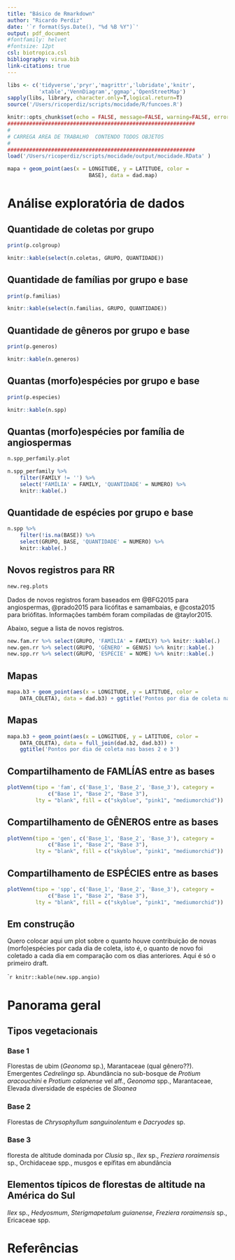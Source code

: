 ```yaml
---
title: "Básico de Rmarkdown"
author: "Ricardo Perdiz"
date: '`r format(Sys.Date(), "%d %B %Y")`'
output: pdf_document
#fontfamily: helvet
#fontsize: 12pt
csl: biotropica.csl
bibliography: virua.bib
link-citations: true
---
```


````r
libs <- c('tidyverse','pryr','magrittr','lubridate','knitr',
          'xtable','VennDiagram','ggmap','OpenStreetMap')
sapply(libs, library, character.only=T,logical.return=T)
source('/Users/ricoperdiz/scripts/mocidade/R/funcoes.R')

knitr::opts_chunk$set(echo = FALSE, message=FALSE, warning=FALSE, error = FALSE, fig.align="center")
############################################################
#
# CARREGA AREA DE TRABALHO  CONTENDO TODOS OBJETOS
#
############################################################
load('/Users/ricoperdiz/scripts/mocidade/output/mocidade.RData' )
````

```r
mapa + geom_point(aes(x = LONGITUDE, y = LATITUDE, color = 
                          BASE), data = dad.map)
```
\newpage
# Análise exploratória de dados

## Quantidade de coletas por grupo

```r
print(p.colgroup)
```

```r
knitr::kable(select(n.coletas, GRUPO, QUANTIDADE))
```

\newpage

## Quantidade de famílias por grupo e base

```r
print(p.familias)
```

```r
knitr::kable(select(n.familias, GRUPO, QUANTIDADE))
```

\newpage

## Quantidade de gêneros por grupo e base

```r
print(p.generos)
```

```r
knitr::kable(n.generos)
```

\newpage

## Quantas (morfo)espécies por grupo e base

```r
print(p.especies)
```

```r
knitr::kable(n.spp)
```

\newpage

## Quantas (morfo)espécies por família de angiospermas

```r
n.spp_perfamily.plot
```

```r
n.spp_perfamily %>%
    filter(FAMILY != '') %>%
    select('FAMÍLIA' = FAMILY, 'QUANTIDADE' = NUMERO) %>%
    knitr::kable(.)
```

\newpage

## Quantidade de espécies por grupo e base

```r
n.spp %>%
    filter(!is.na(BASE)) %>%
    select(GRUPO, BASE, 'QUANTIDADE' = NUMERO) %>%
    knitr::kable(.)
```

\newpage

## Novos registros para RR
```r
new.reg.plots
```

Dados de novos registros foram baseados em @BFG2015 para angiospermas, @prado2015 para licófitas e samambaias, e @costa2015 para briófitas. Informações também foram compiladas de @taylor2015.

Abaixo, segue a lista de novos registros.

```r
new.fam.rr %>% select(GRUPO, 'FAMÍLIA' = FAMILY) %>% knitr::kable(.)
new.gen.rr %>% select(GRUPO, 'GÊNERO' = GENUS) %>% knitr::kable(.)
new.spp.rr %>% select(GRUPO, 'ESPÉCIE' = NOME) %>% knitr::kable(.)
```

\newpage

## Mapas

```r
mapa.b3 + geom_point(aes(x = LONGITUDE, y = LATITUDE, color =
    DATA_COLETA), data = dad.b3) + ggtitle('Pontos por dia de coleta nas bases 2')
```

\newpage

## Mapas

```r
mapa.b3 + geom_point(aes(x = LONGITUDE, y = LATITUDE, color = 
    DATA_COLETA), data = full_join(dad.b2, dad.b3)) +
    ggtitle('Pontos por dia de coleta nas bases 2 e 3')
```
\newpage

## Compartilhamento de FAMLÍAS entre as bases
```r
plotVenn(tipo = 'fam', c('Base_1', 'Base_2', 'Base_3'), category = 
             c("Base 1", "Base 2", "Base 3"), 
         lty = "blank", fill = c("skyblue", "pink1", "mediumorchid"))
```

\newpage

## Compartilhamento de GÊNEROS entre as bases
```r
plotVenn(tipo = 'gen', c('Base_1', 'Base_2', 'Base_3'), category = 
             c("Base 1", "Base 2", "Base 3"), 
         lty = "blank", fill = c("skyblue", "pink1", "mediumorchid"))
```

\newpage

## Compartilhamento de ESPÉCIES entre as bases
```r
plotVenn(tipo = 'spp', c('Base_1', 'Base_2', 'Base_3'), category = 
             c("Base 1", "Base 2", "Base 3"), 
         lty = "blank", fill = c("skyblue", "pink1", "mediumorchid"))
```

\newpage

## Em construção

Quero colocar aqui um plot sobre o quanto houve contribuição de novas (morfo)espécies por cada dia de coleta, isto é, o quanto de novo foi coletado a cada dia em comparação com os dias anteriores. Aqui é só o primeiro draft.

\newpage

````r
knitr::kable(new.spp.angio)
```
\newpage

# Panorama geral

## Tipos vegetacionais

### Base 1

Florestas de ubim (*Geonoma* sp.), Marantaceae (qual gênero??). 
Emergentes *Cedrelinga* sp.
Abundância no sub-bosque de *Protium aracouchini* e *Protium calanense* vel aff., *Geonoma* spp., Marantaceae,
Elevada diversidade de espécies de *Sloanea*

### Base 2

Florestas de *Chrysophyllum sanguinolentum* e *Dacryodes* sp.

### Base 3

floresta de altitude dominada por *Clusia* sp., *Ilex* sp., *Freziera roraimensis* sp., Orchidaceae spp., musgos e  epífitas em abundância

## Elementos típicos de florestas de altitude na América do Sul

*Ilex* sp., *Hedyosmum*, *Sterigmapetalum guianense*, *Freziera roraimensis* sp., Ericaceae spp.

\newpage

# Referências


